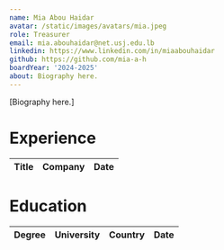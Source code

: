 ```yaml
---
name: Mia Abou Haidar
avatar: /static/images/avatars/mia.jpeg
role: Treasurer
email: mia.abouhaidar@net.usj.edu.lb
linkedin: https://www.linkedin.com/in/miaabouhaidar
github: https://github.com/mia-a-h
boardYear: '2024-2025'
about: Biography here.
---
```


[Biography here.]

<h1>Experience</h1>

| Title | Company | Date |
| ----- | ------- | ---- |

<h1>Education</h1>

| Degree | University | Country | Date |
| ------ | ---------- | ------- | ---- |
